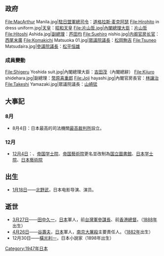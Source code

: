 {{unreferenced|time=2016-03-24T05:06:33+00:00}}
{{JapanYearTOC|1947}}
{{C21YearInTopic|1947年}}

==政府==
<gallery>
File:MacArthur Manila.jpg|[[駐日盟軍總司令|駐日盟軍總司令]]：[[道格拉斯·麦克阿瑟|道格拉斯·麦克阿瑟]]
File:Hirohito in dress uniform.jpg|[[天皇|天皇]]：[[昭和天皇|昭和天皇]]
File:片山哲.jpg|[[日本內閣總理大臣|內閣總理大臣]]：[[片山哲|片山哲]]
File:Hitoshi Ashida.jpg|[[副總理_(日本)|副總理]]：[[芦田均|芦田均]]
File:Suehiro nishio.jpg|[[内阁官房长官|内阁官房长官]]：[[西尾末廣|西尾末廣]]
File:Komakichi Matsuoka 01.jpg|[[眾議院議長_(日本)|眾議院議長]]：[[松岡駒吉|松岡駒吉]]
File:Tsuneo Matsudaira.jpg|[[参议院议长_(日本)|參議院議長]]：[[松平恒雄|松平恒雄]]
</gallery>
===成員變動===
<gallery>
File:Shigeru Yoshida suit.jpg|內閣總理大臣：[[吉田茂|吉田茂]]（內閣總辭）
File:Kijuro shidehara.jpg|副總理：[[幣原喜重郎|幣原喜重郎]]
File:Joji hayashi.jpg|內閣官房長官：[[林讓治|林讓治]]
File:Takeshi Yamazaki.jpg|眾議院議長：[[山崎猛_(政治人物)|山崎猛]]
</gallery>

==大事記==

===8月===
*8月4日：日本最高的司法機關[[最高裁判所|最高裁判所]]設立。

=== 12月 ===
* [[12月4日|12月4日]]：{{lj|帝國圖書館|帝国図書館}}、[[帝国学士院|帝国学士院]]、[[帝国藝術院|帝国藝術院]]更名並改制為[[国立圖書館|国立圖書館]]、[[日本学士院|日本学士院]]、[[日本藝術院|日本藝術院]]

== 出生 ==
* [[1月18日|1月18日]]——[[北野武|北野武]]，日本电影导演、演员。

== 逝世 ==
* [[3月27日|3月27日]]——[[田中久一|田中久一]]，[[日本|日本]]軍人，前[[台灣軍參謀長|台灣軍參謀長]]、前[[香港總督|香港總督]]。（[[1888年|1888年]]出生）
* [[4月26日|4月26日]]——[[谷壽夫|谷壽夫]]，[[日本|日本]]軍人，[[南京大屠殺|南京大屠殺]]主要責任人。（[[1882年|1882年]]出生）
* 12月30日——[[橫光利一|橫光利一]]，日本小說家（1898年出生）
[[Category:1947年日本|Category:1947年日本]]